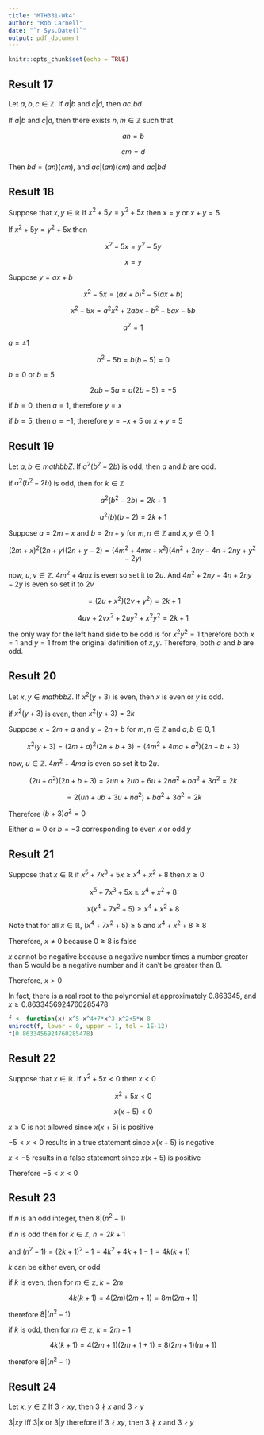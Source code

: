```yaml
---
title: "MTH331-Wk4"
author: "Rob Carnell"
date: "`r Sys.Date()`"
output: pdf_document
---
```


```r
knitr::opts_chunk$set(echo = TRUE)
```

## Result 17

Let $a,b,c \in \mathbb{Z}$. If $a|b$ and $c|d$, then $ac | bd$

If $a|b$ and $c|d$, then there exists $n,m \in \mathbb{Z}$ such that

$$an = b$$

$$cm = d$$

Then $bd = (an)(cm)$, and $ac | (an)(cm)$ and $ac | bd$

## Result 18

Suppose that $x,y \in \mathbb{R}$ If $x^2 + 5y = y^2 + 5x$ then $x=y$ or $x+y=5$

If $x^2 + 5y = y^2 + 5x$ then

$$x^2 - 5x = y^2 - 5y$$

$$x=y$$

Suppose $y = ax + b$

$$x^2 -5x = (ax+b)^2 - 5(ax+b)$$

$$x^2 -5x = a^2x^2 + 2abx + b^2 - 5ax -5b$$

$$a^2 = 1$$

$a = \pm 1$

$$b^2 -5b = b(b-5) = 0$$

$b=0$ or $b = 5$

$$2ab -5a = a(2b-5) = -5$$

if $b=0$, then $a=1$, therefore $y = x$

if $b=5$, then $a=-1$, therefore $y = -x + 5$ or $x + y = 5$

## Result 19

Let $a,b \in mathbb{Z}$. If $a^2(b^2-2b)$ is odd, then $a$ and $b$ are odd.

if $a^2(b^2 - 2b)$ is odd, then for $k \in \mathbb{Z}$

$$a^2(b^2 - 2b) = 2k + 1$$

$$a^2(b)(b-2) = 2k + 1$$

Suppose $a=2m+x$ and $b = 2n+y$ for $m,n \in \mathbb{Z}$ and $x,y \in {0,1}$

$$(2m+x)^2(2n+y)(2n+y-2) = (4m^2+4mx + x^2)(4n^2+2ny-4n+2ny+y^2-2y)$$

now, $u,v \in \mathbb{Z}$. $4m^2 + 4mx$ is even so set it to $2u$. And $4n^2+2ny-4n+2ny-2y$ is even so set it to $2v$

$$=(2u + x^2)(2v + y^2) = 2k + 1$$

$$4uv + 2vx^2 + 2uy^2 + x^2y^2 = 2k + 1$$

the only way for the left hand side to be odd is for $x^2y^2 = 1$ therefore both $x = 1$ and $y=1$ from the original definition of $x,y$. Therefore, both $a$ and $b$ are odd.

## Result 20

Let $x,y \in mathbb{Z}$. If $x^2(y+3)$ is even, then $x$ is even or $y$ is odd.

if $x^2(y+3)$ is even, then $x^2(y+3) = 2k$

Suppose $x=2m+a$ and $y = 2n+b$ for $m,n \in \mathbb{Z}$ and $a,b \in {0,1}$

$$x^2(y+3) = (2m+a)^2(2n+b+3) = (4m^2+4ma+a^2)(2n+b+3)$$

now, $u \in \mathbb{Z}$. $4m^2 + 4ma$ is even so set it to $2u$.

$$(2u + a^2)(2n+b+3) = 2un + 2ub + 6u + 2na^2+ba^2 + 3a^2 = 2k$$

$$ = 2(un+ub+3u+na^2) + ba^2 + 3a^2 = 2k$$

Therefore $(b+3)a^2 = 0$

Either $a=0$ or $b=-3$ corresponding to even $x$ or odd $y$

## Result 21

Suppose that $x \in \mathbb{R}$ if $x^5 + 7x^3 +5x \ge x^4+x^2+8$ then $x \ge 0$

$$x^5 + 7x^3 +5x \ge x^4+x^2+8$$

$$x(x^4+7x^2+5) \ge x^4+x^2+8$$

Note that for all $x \in \mathbb{R}$, $(x^4+7x^2+5) \ge 5$ and $x^4+x^2+8 \ge 8$

Therefore, $x \ne 0$ because $0 \ge 8$ is false

$x$ cannot be negative because a negative number times a number greater than 5 would be a negative number and it can't be greater than 8.

Therefore, $x > 0$

In fact, there is a real root to the polynomial at approximately 0.863345, and $x \ge 0.8633456924760285478$

```r
f <- function(x) x^5-x^4+7*x^3-x^2+5*x-8
uniroot(f, lower = 0, upper = 1, tol = 1E-12)
f(0.8633456924760285478)
```

## Result 22

Suppose that $x \in \mathbb{R}$. if $x^2 + 5x < 0$ then $x < 0$

$$x^2 + 5x < 0$$

$$x(x+5) < 0$$

$x \ge 0$ is not allowed since $x(x+5)$ is positive

$-5 < x < 0$ results in a true statement since $x(x+5)$ is negative

$x < -5$ results in a false statement since $x(x+5)$ is positive

Therefore $-5 < x < 0$

## Result 23

If $n$ is an odd integer, then $8|(n^2-1)$

if $n$ is odd then for $k \in \mathbb{Z}$, $n = 2k+1$

and $(n^2-1) = (2k+1)^2 -1 = 4k^2+4k + 1 - 1 = 4k(k+1)$

$k$ can be either even, or odd

if $k$ is even, then for $m \in \mathbb{z}$, $k = 2m$

$$4k(k+1) = 4(2m)(2m+1) = 8m(2m+1)$$

therefore $8|(n^2-1)$

if $k$ is odd, then for $m \in \mathbb{z}$, $k = 2m + 1$

$$4k(k+1) = 4(2m+1)(2m+1+1) = 8(2m+1)(m+1)$$

therefore $8|(n^2-1)$

## Result 24

Let $x,y \in \mathbb{Z}$ If $3 \nmid xy$, then $3 \nmid x$ and $3 \nmid y$

$3|xy$ iff $3|x$ or $3|y$ therefore if $3 \nmid xy$, then $3 \nmid x$ and $3 \nmid y$
